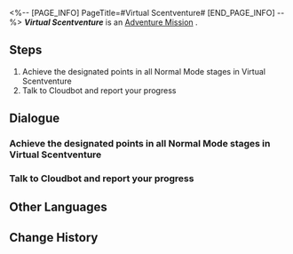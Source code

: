 <%-- [PAGE_INFO]
PageTitle=#Virtual Scentventure#
[END_PAGE_INFO] --%>
{{Stub|Dialogue.}}
{{Mission Infobox
|id            = 8016302
|title         = 
|image         = <!--Mission Virtual Scentventure.png-->
|type          = Adventure
|event_name    = 
|chapter       = 
|requirements  = [[Adventure Mission]] ''[[Virtual Scentventure]]'' completed
|summary       = <!--official mission summary from Fate's Atlas-->
|characters    = Trailblazer
|startLocation = [[<!--starting world-->]] - [[<!--starting area-->]]
|world         = <!--starting world-->
|area          = <!--starting area-->
|prev          = 
|next          = ???
|rewards       = Credit*5,000
}}
'''''Virtual Scentventure''''' is an [[Adventure Mission]]<!--in [world]-->.

==Steps==
# Achieve the designated points in all Normal Mode stages in Virtual Scentventure
# Talk to Cloudbot and report your progress

<!--
==Gameplay Notes==

--><!--
==Trial Character==

-->
==Dialogue==
{{Stub Dialogue}}
===Achieve the designated points in all Normal Mode stages in Virtual Scentventure===
{{Mission Description|type=adventure|location=<!--to be added-->|Is there anything that a stick can't solve? It's just a battle, but this "scent plug-in" is quite interesting...}}
{{Dialogue Start}}
:{{tx}}
{{Dialogue End}}

===Talk to Cloudbot and report your progress===
{{Mission Description|type=adventure|location=<!--to be added-->|update|Very good, it was just an illusion. You completed the test smoothly. Now it's time to chat with the Cloudbot. I wonder if the threshold data recorded in this test is in line with the expectations of the Department of Ecology?}}
{{Dialogue Start}}
:{{tx}}
{{Dialogue End}}

==Other Languages==
{{Other Languages
|en   = Virtual Scentventure
|zhs  = 虚境味探
|zht  = 虛境味探
|ja   = 仮想の味に酔いしれて
|ko   = 가상세계 후각 탐험
|es   = Aventura aromática
|fr   = Aventure sensovirtuelle
|ru   = Пахучее приключение
|th   = ตะลุยกลิ่นพิศวง
|vi   = Mùi Hương Ảo Giác
|de   = Aromabenteuer
|id   = Petualangan Aroma Virtual
|pt   = Aventura Olfativa Virtual
}}

==Change History==
{{Change History|1.6}}
